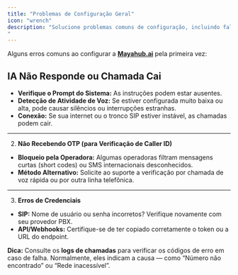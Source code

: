 ```yaml
---
title: "Problemas de Configuração Geral"
icon: "wrench"
description: "Solucione problemas comuns de configuração, incluindo falhas nas respostas da IA, verificação por OTP e erros de credenciais
"
---
```


Alguns erros comuns ao configurar a [**Mayahub.ai**](http://Mayahub.ai) pela primeira vez:

## **IA Não Responde ou Chamada Cai**

- **Verifique o Prompt do Sistema:** As instruções podem estar ausentes.
- **Detecção de Atividade de Voz:** Se estiver configurada muito baixa ou alta, pode causar silêncios ou interrupções estranhas.
- **Conexão:** Se sua internet ou o tronco SIP estiver instável, as chamadas podem cair.

---

2. **Não Recebendo OTP (para Verificação de Caller ID)**

- **Bloqueio pela Operadora:** Algumas operadoras filtram mensagens curtas (short codes) ou SMS internacionais desconhecidos.
- **Método Alternativo:** Solicite ao suporte a verificação por chamada de voz rápida ou por outra linha telefônica.

---

3. **Erros de Credenciais**

- **SIP:** Nome de usuário ou senha incorretos? Verifique novamente com seu provedor PBX.
- **API/Webhooks:** Certifique-se de ter copiado corretamente o token ou a URL do endpoint.

**Dica:** Consulte os **logs de chamadas** para verificar os códigos de erro em caso de falha. Normalmente, eles indicam a causa — como “Número não encontrado” ou “Rede inacessível”.